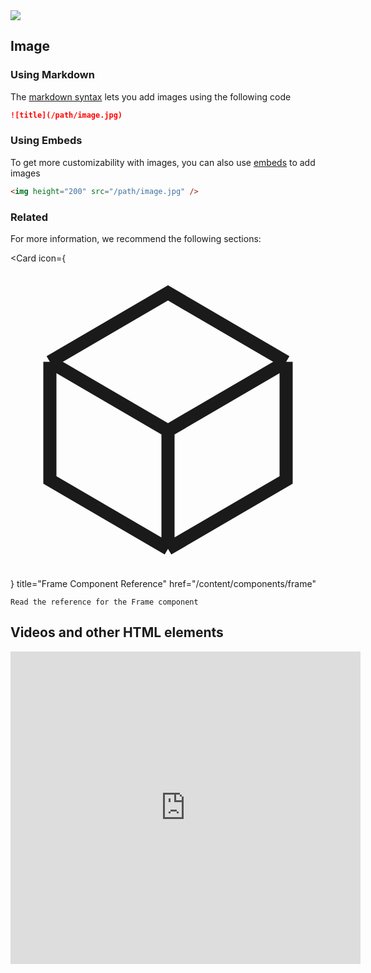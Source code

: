 
<a href="https://unsplash.com/photos/TamMbr4okv4?utm_source=unsplash&utm_medium=referral&utm_content=creditShareLink">
    <img
        className="rounded-md"
        src="https://images.unsplash.com/photo-1455849318743-b2233052fcff?ixlib=rb-4.0.3&ixid=M3wxMjA3fDB8MHxwaG90by1wYWdlfHx8fGVufDB8fHx8fA%3D%3D&auto=format&fit=crop&w=1469&q=80"
    />
</a>

## Image

### Using Markdown

The [markdown syntax](https://www.markdownguide.org/basic-syntax/#images) lets you add images using the following code

```md
![title](/path/image.jpg)
```

### Using Embeds

To get more customizability with images, you can also use [embeds](/writing-content/embed) to add images

```html
<img height="200" src="/path/image.jpg" />
```

### Related

For more information, we recommend the following sections:

<Card
    icon={
        <svg xmlns="http://www.w3.org/2000/svg" fill="none" viewBox="0 0 24 24" strokeWidth={1.5} stroke="currentColor" className="h-6 w-6">
            <path strokeLinecap="round" strokeLinejoin="round" d="M21 7.5l-9-5.25L3 7.5m18 0l-9 5.25m9-5.25v9l-9 5.25M3 7.5l9 5.25M3 7.5v9l9 5.25m0-9v9" />
        </svg>
    }
    title="Frame Component Reference"
    href="/content/components/frame"
>
    Read the reference for the Frame component
</Card>

## Videos and other HTML elements

<iframe
    width="560"
    height="500"
    src="https://www.youtube.com/embed/lJIrF4YjHfQ"
    title="YouTube video player"
    frameBorder="0"
    allow="accelerometer; autoplay; clipboard-write; encrypted-media; gyroscope; picture-in-picture; web-share"
    allowFullScreen
/>

<video controls className="w-full aspect-video" src="link-to-your-video.com"></video>

<Callout type={"tip"}>

Nextra supports [HTML tags in Markdown](https://www.markdownguide.org/basic-syntax/#html). This is helpful if you prefer HTML tags to Markdown syntax, and lets you create documentation with infinite flexibility.

</Callout>

### Videos

For YouTube videos use:

```html
<iframe
    width="560"
    height="315"
    src="https://www.youtube.com/embed/lJIrF4YjHfQ"
    title="YouTube video player"
    frameborder="0"
    allow="accelerometer; autoplay; clipboard-write; encrypted-media; gyroscope; picture-in-picture"
    allowfullscreen
/>
```

For other videos, use:

```html
<video controls className="w-full aspect-video" src="link-to-your-video.com"></video>
```

### iFrames

Loads another HTML page within the document.

```html
<iframe src="https://www.youtube.com/embed/lJIrF4YjHfQ"></iframe>
```

To have videos autoplay, add `autoplay = {true}`.

<Callout type={"tip"}>You can also upload your videos to storage services like Cloudinary to reference them in your Nextra documentation!</Callout>

### Line Breaks

Add a linebreak

```html
<br />
```

<Callout type={"tip"}>

Although not required, we recommend adding the `alt` and `title` attributes to images for better SEO and accessability. Learn more at [image SEO](https://yoast.com/image-seo-alt-tag-and-title-tag-optimization/).

</Callout>
